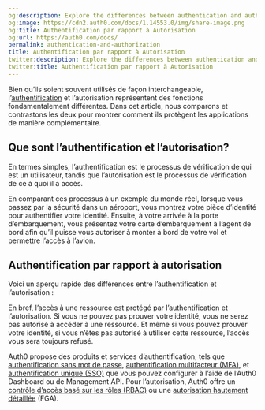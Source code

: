 ```yaml
---
og:description: Explore the differences between authentication and authorization.
og:image: https://cdn2.auth0.com/docs/1.14553.0/img/share-image.png
og:title: Authentification par rapport à Autorisation
og:url: https://auth0.com/docs/
permalink: authentication-and-authorization
title: Authentification par rapport à Autorisation
twitter:description: Explore the differences between authentication and authorization.
twitter:title: Authentification par rapport à Autorisation
---
```


Bien qu’ils soient souvent utilisés de façon interchangeable, l’[authentification](/login/authentication) et l’autorisation représentent des fonctions fondamentalement différentes. Dans cet article, nous comparons et contrastons les deux pour montrer comment ils protègent les applications de manière complémentaire.

## Que sont l’authentification et l’autorisation?

En termes simples, l’authentification est le processus de vérification de qui est un utilisateur, tandis que l’autorisation est le processus de vérification de ce à quoi il a accès.

En comparant ces processus à un exemple du monde réel, lorsque vous passez par la sécurité dans un aéroport, vous montrez votre pièce d’identité pour authentifier votre identité. Ensuite, à votre arrivée à la porte d’embarquement, vous présentez votre carte d’embarquement à l’agent de bord afin qu’il puisse vous autoriser à monter à bord de votre vol et permettre l’accès à l’avion.

## Authentification par rapport à autorisation

Voici un aperçu rapide des différences entre l’authentification et l’autorisation :



En bref, l’accès à une ressource est protégé par l’authentification et l’autorisation. Si vous ne pouvez pas prouver votre identité, vous ne serez pas autorisé à accéder à une ressource. Et même si vous pouvez prouver votre identité, si vous n’êtes pas autorisé à utiliser cette ressource, l’accès vous sera toujours refusé.

Auth0 propose des produits et services d’authentification, tels que [authentification sans mot de passe](/passwordless-with-universal-login), [authentification multifacteur (MFA)](/mfa), et [authentification unique (SSO)](/single-sign-on) que vous pouvez configurer à l’aide de l’Auth0 Dashboard ou de Management API. Pour l’autorisation, Auth0 offre un [contrôle d’accès basé sur les rôles (RBAC)](/rbac) ou une [autorisation hautement détaillée](https://docs.fga.dev/fga) (FGA).